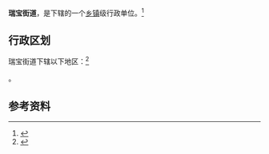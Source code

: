 {{中国乡级行政区|44/01/05/013/000}}

'''瑞宝街道'''，是{{PRC admin/fullname|44/01/05/013/000|3}}下辖的一个[[乡镇|乡镇]]级行政单位。<ref>{{PRC admin/ref sgc|{{PRC admin/parent|44/01/05/013/000}}}}</ref>

== 行政区划 ==

瑞宝街道下辖以下地区：<ref>{{PRC admin/ref sgc|44/01/05/013/000}}</ref>

{{PRC admin/children|44/01/05/013/000}}。

== 参考资料 ==

{{reflist}}

{{行政区划小作品}}
{{PRC admin/navcat|44/01/05/013/000}}